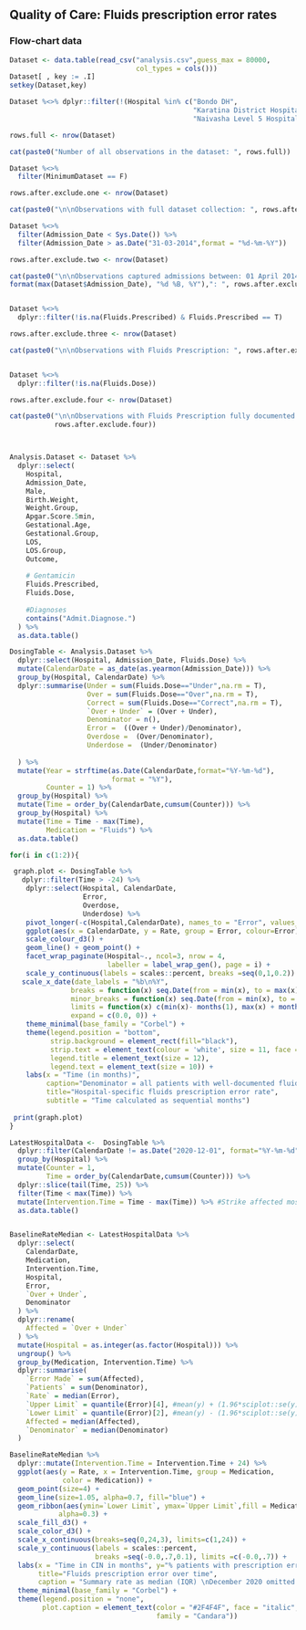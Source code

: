 ## Quality of Care: Fluids prescription error rates

### Flow-chart data
```r

Dataset <- data.table(read_csv("analysis.csv",guess_max = 80000, 
                               col_types = cols()))
Dataset[ , key := .I]
setkey(Dataset,key)

Dataset %<>% dplyr::filter(!(Hospital %in% c("Bondo DH", 
                                             "Karatina District Hospital",
                                             "Naivasha Level 5 Hospital")))

rows.full <- nrow(Dataset)

cat(paste0("Number of all observations in the dataset: ", rows.full))

Dataset %<>%
  filter(MinimumDataset == F)

rows.after.exclude.one <- nrow(Dataset)

cat(paste0("\n\nObservations with full dataset collection: ", rows.after.exclude.one))

Dataset %<>%
  filter(Admission_Date < Sys.Date()) %>%
  filter(Admission_Date > as.Date("31-03-2014",format = "%d-%m-%Y"))

rows.after.exclude.two <- nrow(Dataset)

cat(paste0("\n\nObservations captured admissions between: 01 April 2014 and ", 
format(max(Dataset$Admission_Date), "%d %B, %Y"),": ", rows.after.exclude.two))


Dataset %<>%
  dplyr::filter(!is.na(Fluids.Prescribed) & Fluids.Prescribed == T)

rows.after.exclude.three <- nrow(Dataset)

cat(paste0("\n\nObservations with Fluids Prescription: ", rows.after.exclude.three))


Dataset %<>%
  dplyr::filter(!is.na(Fluids.Dose))

rows.after.exclude.four <- nrow(Dataset)

cat(paste0("\n\nObservations with Fluids Prescription fully documented: ", 
           rows.after.exclude.four))



Analysis.Dataset <- Dataset %>%
  dplyr::select(
    Hospital,
    Admission_Date,
    Male,
    Birth.Weight,
    Weight.Group,
    Apgar.Score.5min,
    Gestational.Age,
    Gestational.Group,
    LOS,
    LOS.Group,
    Outcome,
    
    # Gentamicin
    Fluids.Prescribed,
    Fluids.Dose,
    
    #Diagnoses
    contains("Admit.Diagnose.")
  ) %>%
  as.data.table()

```


```r

DosingTable <- Analysis.Dataset %>%
  dplyr::select(Hospital, Admission_Date, Fluids.Dose) %>%
  mutate(CalendarDate = as_date(as.yearmon(Admission_Date))) %>%
  group_by(Hospital, CalendarDate) %>%
  dplyr::summarise(Under = sum(Fluids.Dose=="Under",na.rm = T),
                   Over = sum(Fluids.Dose=="Over",na.rm = T),
                   Correct = sum(Fluids.Dose=="Correct",na.rm = T),
                   `Over + Under` = (Over + Under),
                   Denominator = n(),
                   Error =  ((Over + Under)/Denominator),
                   Overdose =  (Over/Denominator),
                   Underdose =  (Under/Denominator)
        
  ) %>%
  mutate(Year = strftime(as.Date(CalendarDate,format="%Y-%m-%d"), 
                         format = "%Y"),
         Counter = 1) %>%
  group_by(Hospital) %>%
  mutate(Time = order_by(CalendarDate,cumsum(Counter))) %>%
  group_by(Hospital) %>%
  mutate(Time = Time - max(Time),
         Medication = "Fluids") %>%
  as.data.table()

for(i in c(1:2)){

 graph.plot <- DosingTable %>%
   dplyr::filter(Time > -24) %>%
    dplyr::select(Hospital, CalendarDate, 
                  Error, 
                  Overdose, 
                  Underdose) %>%
    pivot_longer(-c(Hospital,CalendarDate), names_to = "Error", values_to = "Rate") %>%
    ggplot(aes(x = CalendarDate, y = Rate, group = Error, colour=Error)) +
    scale_colour_d3() +
    geom_line() + geom_point() +
    facet_wrap_paginate(Hospital~., ncol=3, nrow = 4, 
                        labeller = label_wrap_gen(), page = i) +
    scale_y_continuous(labels = scales::percent, breaks =seq(0,1,0.2)) +
   scale_x_date(date_labels = "%b\n%Y",
               breaks = function(x) seq.Date(from = min(x), to = max(x), by = "6 months"),
               minor_breaks = function(x) seq.Date(from = min(x), to = max(x), by = "3 months"),
               limits = function(x) c(min(x)- months(1), max(x) + months(1)),
               expand = c(0.0, 0)) +
    theme_minimal(base_family = "Corbel") +
    theme(legend.position = "bottom",
          strip.background = element_rect(fill="black"),
          strip.text = element_text(colour = 'white', size = 11, face = "bold"),
          legend.title = element_text(size = 12),
          legend.text = element_text(size = 10)) +
    labs(x = "Time (in months)", 
         caption="Denominator = all patients with well-documented fluids prescription", 
         title="Hospital-specific fluids prescription error rate",
         subtitle = "Time calculated as sequential months") 
 
 print(graph.plot)
}


```


```r

LatestHospitalData <-  DosingTable %>%
  dplyr::filter(CalendarDate != as.Date("2020-12-01", format="%Y-%m-%d")) %>%
  group_by(Hospital) %>%
  mutate(Counter = 1,
         Time = order_by(CalendarDate,cumsum(Counter))) %>%
  dplyr::slice(tail(Time, 25)) %>%
  filter(Time < max(Time)) %>%
  mutate(Intervention.Time = Time - max(Time)) %>% #Strike affected most hospitals (Dec 2020)
  as.data.table()


BaselineRateMedian <- LatestHospitalData %>%
  dplyr::select(
    CalendarDate,
    Medication,
    Intervention.Time,
    Hospital,
    Error,
    `Over + Under`,
    Denominator
  ) %>%
  dplyr::rename(
    Affected = `Over + Under`
  ) %>%
  mutate(Hospital = as.integer(as.factor(Hospital))) %>%  
  ungroup() %>%
  group_by(Medication, Intervention.Time) %>%
  dplyr::summarise(
    `Error Made` = sum(Affected),
    `Patients` = sum(Denominator),
    `Rate` = median(Error),
    `Upper Limit` = quantile(Error)[4], #mean(y) + (1.96*sciplot::se(y))
    `Lower Limit` = quantile(Error)[2], #mean(y) - (1.96*sciplot::se(y))
    Affected = median(Affected),
    `Denominator` = median(Denominator)
  ) 

BaselineRateMedian %>%
  dplyr::mutate(Intervention.Time = Intervention.Time + 24) %>%
  ggplot(aes(y = Rate, x = Intervention.Time, group = Medication, 
             color = Medication)) +
  geom_point(size=4) +
  geom_line(size=1.05, alpha=0.7, fill="blue") +
  geom_ribbon(aes(ymin=`Lower Limit`, ymax=`Upper Limit`,fill = Medication),
            alpha=0.3) +
  scale_fill_d3() +
  scale_color_d3() + 
  scale_x_continuous(breaks=seq(0,24,3), limits=c(1,24)) + 
  scale_y_continuous(labels = scales::percent, 
                     breaks =seq(-0.0,.7,0.1), limits =c(-0.0,.7)) +
  labs(x = "Time in CIN in months", y="% patients with prescription error",
       title="Fluids prescription error over time",
       caption = "Summary rate as median (IQR) \nDecember 2020 omitted due to strike") +
  theme_minimal(base_family = "Corbel") +
  theme(legend.position = "none",
        plot.caption = element_text(color = "#2F4F4F", face = "italic",
                                    family = "Candara"))

```

